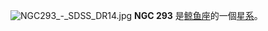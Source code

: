 {{NGCInfoBox|NGCID=NGC 293|發現者=阿爾伯特·馬爾夫|發現日期=1864年9月27日|其他編號=MCG -1-3-30,IRAS00517-0730|曆元=J2000.0|赤經=54分16秒|赤緯=-7°14'8""|星座=鲸鱼座|星體=星系|星等=14.2|表面亮度=14|藍等=15}}
[[File:NGC293_-_SDSS_DR14.jpg|thumb]]
'''NGC 293''' 是[[鲸鱼座|鲸鱼座]]的一個[[星系|星系]]。

{{NGCReference|293}}
{{Catalogs|NGC=293}}

{{Galaxy-stub}}